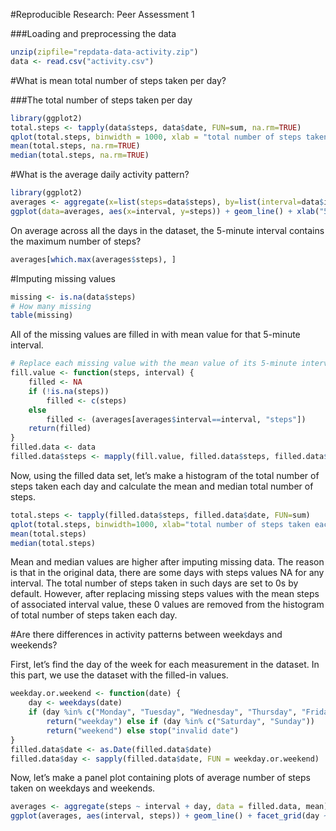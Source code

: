 #Reproducible Research: Peer Assessment 1


###Loading and preprocessing the data

```r
unzip(zipfile="repdata-data-activity.zip")
data <- read.csv("activity.csv")
```



#What is mean total number of steps taken per day?

###The total number of steps taken per day
```r
library(ggplot2)
total.steps <- tapply(data$steps, data$date, FUN=sum, na.rm=TRUE)
qplot(total.steps, binwidth = 1000, xlab = "total number of steps taken each day")
mean(total.steps, na.rm=TRUE)
median(total.steps, na.rm=TRUE)
```


#What is the average daily activity pattern?
```r
library(ggplot2)
averages <- aggregate(x=list(steps=data$steps), by=list(interval=data$interval),FUN=mean, na.rm=TRUE) 
ggplot(data=averages, aes(x=interval, y=steps)) + geom_line() + xlab("5-minute interval") + ylab("average number of steps taken")
```

On average across all the days in the dataset, the 5-minute interval contains the maximum number of steps?

```r
averages[which.max(averages$steps), ]
```

#Imputing missing values

```r
missing <- is.na(data$steps)
# How many missing
table(missing)
```
All of the missing values are filled in with mean value for that 5-minute interval.


```r
# Replace each missing value with the mean value of its 5-minute interval
fill.value <- function(steps, interval) {
    filled <- NA
    if (!is.na(steps))
        filled <- c(steps)
    else
        filled <- (averages[averages$interval==interval, "steps"])
    return(filled)
}
filled.data <- data
filled.data$steps <- mapply(fill.value, filled.data$steps, filled.data$interval)
```

Now, using the filled data set, let's make a histogram of the total number of steps taken each day and calculate the mean and median total number of steps.

```r
total.steps <- tapply(filled.data$steps, filled.data$date, FUN=sum)
qplot(total.steps, binwidth=1000, xlab="total number of steps taken each day")
mean(total.steps)
median(total.steps)
```

Mean and median values are higher after imputing missing data. The reason is that in the original data, there are some days with steps values NA for any interval. The total number of steps taken in such days are set to 0s by default. However, after replacing missing steps values with the mean steps of associated interval value, these 0 values are removed from the histogram of total number of steps taken each day.

#Are there differences in activity patterns between weekdays and weekends?

First, let's find the day of the week for each measurement in the dataset. In this part, we use the dataset with the filled-in values.

```r
weekday.or.weekend <- function(date) {
    day <- weekdays(date)
    if (day %in% c("Monday", "Tuesday", "Wednesday", "Thursday", "Friday")) 
        return("weekday") else if (day %in% c("Saturday", "Sunday")) 
        return("weekend") else stop("invalid date")
}
filled.data$date <- as.Date(filled.data$date)
filled.data$day <- sapply(filled.data$date, FUN = weekday.or.weekend)
```
Now, let's make a panel plot containing plots of average number of steps taken on weekdays and weekends.

```r
averages <- aggregate(steps ~ interval + day, data = filled.data, mean)
ggplot(averages, aes(interval, steps)) + geom_line() + facet_grid(day ~ .) + xlab("5-minute interval") + ylab("Number of steps")
```

